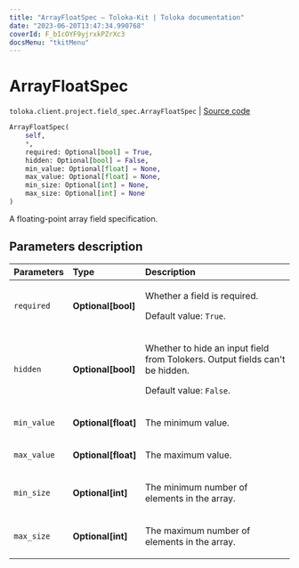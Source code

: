 ```yaml
---
title: "ArrayFloatSpec — Toloka-Kit | Toloka documentation"
date: "2023-06-20T13:47:34.990768"
coverId: F_bIcOYF9yjrxkPZrXc3
docsMenu: "tkitMenu"
---
```


# ArrayFloatSpec

`toloka.client.project.field_spec.ArrayFloatSpec` | [Source code](https://github.com/Toloka/toloka-kit/blob/v1.2.0/src/client/project/field_spec.py#L179)

```python
ArrayFloatSpec(
    self,
    *,
    required: Optional[bool] = True,
    hidden: Optional[bool] = False,
    min_value: Optional[float] = None,
    max_value: Optional[float] = None,
    min_size: Optional[int] = None,
    max_size: Optional[int] = None
)
```

A floating-point array field specification.

## Parameters description

| Parameters | Type | Description |
| :----------| :----| :-----------|
`required`|**Optional\[bool\]**|<p>Whether a field is required. </p><p>Default value: `True`.</p>
`hidden`|**Optional\[bool\]**|<p>Whether to hide an input field from Tolokers. Output fields can't be hidden. </p><p>Default value: `False`.</p>
`min_value`|**Optional\[float\]**|<p>The minimum value.</p>
`max_value`|**Optional\[float\]**|<p>The maximum value.</p>
`min_size`|**Optional\[int\]**|<p>The minimum number of elements in the array.</p>
`max_size`|**Optional\[int\]**|<p>The maximum number of elements in the array.</p>